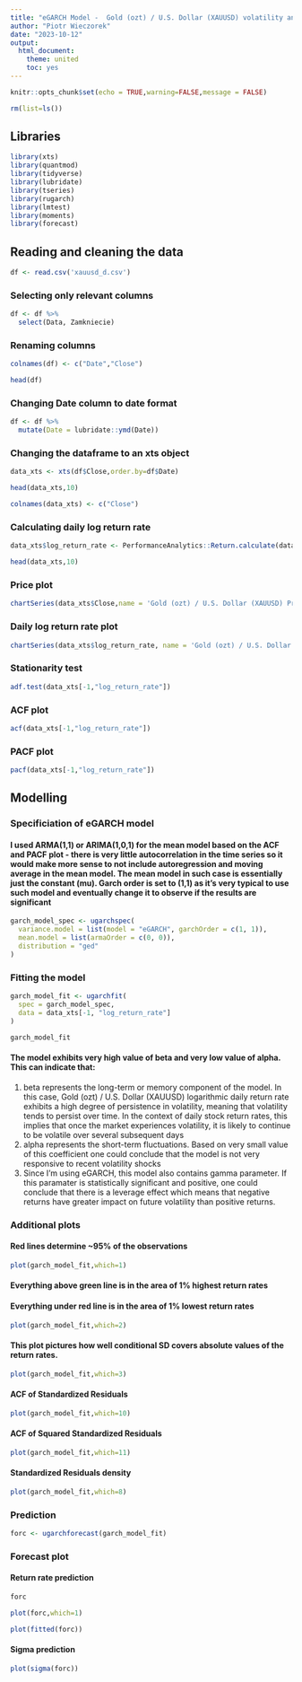 ---
title: "eGARCH Model -  Gold (ozt) / U.S. Dollar (XAUUSD) volatility and return rates prediction"
author: "Piotr Wieczorek"
date: "2023-10-12"
output: 
  html_document: 
    theme: united
    toc: yes
---

```{r setup, include=FALSE}
knitr::opts_chunk$set(echo = TRUE,warning=FALSE,message = FALSE)
```

```{r}
rm(list=ls())
```


## Libraries

```{r}
library(xts)
library(quantmod)
library(tidyverse)
library(lubridate)
library(tseries)
library(rugarch)
library(lmtest)
library(moments)
library(forecast)
```

## Reading and cleaning the data

```{r}
df <- read.csv('xauusd_d.csv')
```

### Selecting only relevant columns

```{r}
df <- df %>%
  select(Data, Zamkniecie)
```

### Renaming columns

```{r}
colnames(df) <- c("Date","Close")
```

```{r}
head(df)
```

### Changing Date column to date format

```{r}
df <- df %>%
  mutate(Date = lubridate::ymd(Date))
```

### Changing the dataframe to an xts object

```{r}
data_xts <- xts(df$Close,order.by=df$Date)
```

```{r}
head(data_xts,10)
```
```{r}
colnames(data_xts) <- c("Close")
```

### Calculating daily log return rate

```{r}
data_xts$log_return_rate <- PerformanceAnalytics::Return.calculate(data_xts$Close,method="log")
```

```{r}
head(data_xts,10)
```
### Price plot

```{r,fig.width=10,fig.height=6}
chartSeries(data_xts$Close,name = 'Gold (ozt) / U.S. Dollar (XAUUSD) Price')
```

### Daily log return rate plot

```{r,fig.width=10,fig.height=6}
chartSeries(data_xts$log_return_rate, name = 'Gold (ozt) / U.S. Dollar (XAUUSD) Daily Logarithmic Return Rate')
```

### Stationarity test

```{r}
adf.test(data_xts[-1,"log_return_rate"])
```
### ACF plot

```{r,fig.width=8,fig.height=6}
acf(data_xts[-1,"log_return_rate"])
```

### PACF plot

```{r,fig.width=8,fig.height=6}
pacf(data_xts[-1,"log_return_rate"])
```

## Modelling

### Specificiation of eGARCH model

#### I used ARMA(1,1) or ARIMA(1,0,1) for the mean model based on the ACF and PACF plot - there is very little autocorrelation in the time series so it would make more sense to not include autoregression and moving average in the mean model. The mean model in such case is essentially just the constant (mu). Garch order is set to (1,1) as it's very typical to use such model and eventually change it to observe if the results are significant

```{r}
garch_model_spec <- ugarchspec(
  variance.model = list(model = "eGARCH", garchOrder = c(1, 1)),
  mean.model = list(armaOrder = c(0, 0)),
  distribution = "ged"
)
```

### Fitting the model 

```{r}
garch_model_fit <- ugarchfit(
  spec = garch_model_spec,
  data = data_xts[-1, "log_return_rate"]
)
```


```{r}
garch_model_fit
```





#### The model exhibits very high value of beta and very low value of alpha. This can indicate that:
1. beta represents the long-term or memory component of the model. In this case, Gold (ozt) / U.S. Dollar (XAUUSD) logarithmic daily return rate exhibits a high degree of persistence in volatility, meaning that volatility tends to persist over time. In the context of daily stock return rates, this implies that once the market experiences volatility, it is likely to continue to be volatile over several subsequent days
2. alpha represents the short-term fluctuations. Based on very small value of this coefficient one could conclude that the model is not very responsive to recent volatility shocks
3. Since I'm using eGARCH, this model also contains gamma parameter. If this paramater is statistically significant and positive, one could conclude that there is a leverage effect which means that negative returns have greater impact on future volatility than positive returns.

### Additional plots

#### Red lines determine ~95% of the observations

```{r,fig.width=8,fig.height=6}
plot(garch_model_fit,which=1)
```

#### Everything above green line is in the area of 1% highest return rates
#### Everything under red line is in the area of 1% lowest return rates

```{r,fig.width=8,fig.height=6}
plot(garch_model_fit,which=2)
```

#### This plot pictures how well conditional SD covers absolute values of the return rates.

```{r,fig.width=8,fig.height=6}
plot(garch_model_fit,which=3)
```


#### ACF of Standardized Residuals

```{r,fig.width=8,fig.height=6}
plot(garch_model_fit,which=10)
```
#### ACF of Squared Standardized Residuals

```{r,fig.width=8,fig.height=6}
plot(garch_model_fit,which=11)
```

#### Standardized Residuals density

```{r,fig.width=8,fig.height=6}
plot(garch_model_fit,which=8)
```

### Prediction

```{r}
forc <- ugarchforecast(garch_model_fit)
```


### Forecast plot

#### Return rate prediction

```{r}
forc
```

```{r,fig.width=8,fig.height=6}
plot(forc,which=1)
```

```{r,fig.width=8,fig.height=6}
plot(fitted(forc))
```

#### Sigma prediction

```{r,fig.width=8,fig.height=6}
plot(sigma(forc))
```


